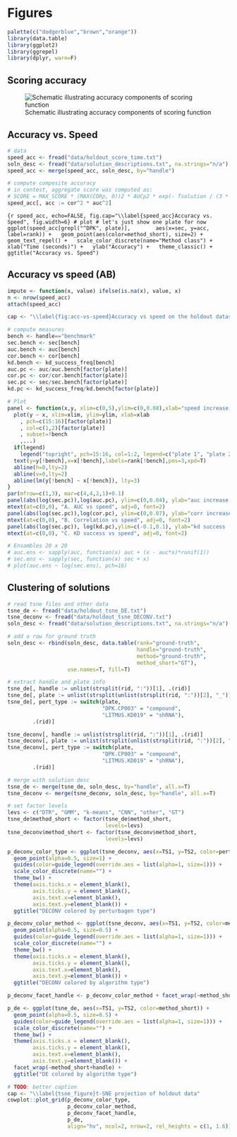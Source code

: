 # Figures

```r
palette(c("dodgerblue","brown","orange"))
library(data.table)
library(ggplot2)
library(ggrepel)
library(dplyr, warn=F)
```

## Scoring accuracy
![Schematic illustrating accuracy components of scoring function](figures/deconvolution_contest Fig2_Final_revised.png)

## Accuracy vs. Speed

```r
# data
speed_acc <- fread("data/holdout_score_time.txt")
soln_desc <- fread("data/solution_descriptions.txt", na.strings="n/a")
speed_acc <- merge(speed_acc, soln_desc, by="handle")
```

```r
# compute composite accuracy
# in contest, aggregate score was computed as:
# SCORE = MAX_SCORE * (MAX(CORp, 0))2 * AUCp2 * exp(- Tsolution / (3 * Tbenchmark) )
speed_acc[, acc := cor^2 * auc^2]
```


```{r speed_acc, echo=FALSE, fig.cap="\\label{speed_acc}Accuracy vs. Speed", fig.width=6}
# plot
# let's just show one plate for now
ggplot(speed_acc[grepl("^DPK", plate)],
       aes(x=sec, y=acc, label=rank)) +
  geom_point(aes(color=method_short), size=2) +
  geom_text_repel() +
  scale_color_discrete(name="Method class") +
  xlab("Time (seconds)") +
  ylab("Accuracy") +
  theme_classic() +
  ggtitle("Accuracy vs. Speed")
```

## Accuracy vs speed (AB)

```r
impute <- function(x, value) ifelse(is.na(x), value, x)
n <- nrow(speed_acc)
attach(speed_acc)
```



```r
cap <- "\\label{fig:acc-vs-speed}Accuracy vs speed on the holdout dataset for the top-nine solutions, by plate. Labels at the dots indicate the rank of the submission in the final leaderboard (1 = first best, 2 = second best, etc.). Dashed lines indicate levels with no improvement over the benchmark. Dotted lines indicate (ols) association between accuracy and speed improvements."

# compute measures
bench <- handle=="benchmark"
sec.bench <- sec[bench]
auc.bench <- auc[bench]
cor.bench <- cor[bench]
kd.bench <- kd_success_freq[bench]
auc.pc <- auc/auc.bench[factor(plate)]
cor.pc <- cor/cor.bench[factor(plate)]
sec.pc <- sec/sec.bench[factor(plate)]
kd.pc <- kd_success_freq/kd.bench[factor(plate)]

# Plot
panel <- function(x,y, xlim=c(0,5),ylim=c(0,0.08),xlab="speed increase (%)", legend=T, ...){
  plot(y ~ x, xlim=xlim, ylim=ylim, xlab=xlab
    , pch=c(15:16)[factor(plate)]
    , col=c(1,2)[factor(plate)]
    , subset=!bench
    ,...)
  if(legend)
    legend("topright", pch=15:16, col=1:2, legend=c("plate 1", "plate 2"), bty="n")
  text(y=y[!bench],x=x[!bench],labels=rank[!bench],pos=3,xpd=T)
  abline(h=0,lty=2)
  abline(v=0,lty=2)
  abline(lm(y[!bench] ~ x[!bench]), lty=3)
}
par(mfrow=c(1,3), mar=c(4,4,2,1)+0.1)
panel(abs(log(sec.pc)),log(auc.pc), ylim=c(0,0.04), ylab="auc increase (%)")
mtext(at=c(0,0), "A. AUC vs speed", adj=0, font=2)
panel(abs(log(sec.pc)),log(cor.pc), ylim=c(0,0.07), ylab="corr increase (%)")
mtext(at=c(0,0), "B. Correlation vs speed", adj=0, font=2)
panel(abs(log(sec.pc)), log(kd.pc),ylim=c(-0.1,0.1), ylab="kd success (%)")
mtext(at=c(0,0), "C. KD success vs speed", adj=0, font=2)

# Ensambles 20 x 20
# auc.ens <- sapply(auc, function(x) auc + (x - auc*x)*runif(1))
# sec.ens <- sapply(sec, function(x) sec + x)
# plot(auc.ens ~ log(sec.ens), pch=16)
```

## Clustering of solutions
```r
# read tsne files and other data
tsne_de <- fread("data/holdout_tsne_DE.txt")
tsne_deconv <- fread("data/holdout_tsne_DECONV.txt")
soln_desc <- fread("data/solution_descriptions.txt", na.strings="n/a")

# add a row for ground truth
soln_desc <- rbind(soln_desc, data.table(rank="ground-truth",
                                         handle="ground-truth",
                                         method="ground-truth",
                                         method_short="GT"),
                   use.names=T, fill=T)

# extract handle and plate info
tsne_de[, handle := unlist(strsplit(rid, ":"))[1], .(rid)]
tsne_de[, plate := unlist(strsplit(unlist(strsplit(rid, ":"))[2], "_"))[1], .(rid)]
tsne_de[, pert_type := switch(plate,
                              "DPK.CP003" = "compound",
                              "LITMUS.KD019" = "shRNA"),
        .(rid)]

tsne_deconv[, handle := unlist(strsplit(rid, ":"))[1], .(rid)]
tsne_deconv[, plate := unlist(strsplit(unlist(strsplit(rid, ":"))[2], "_"))[1], .(rid)]
tsne_deconv[, pert_type := switch(plate,
                              "DPK.CP003" = "compound",
                              "LITMUS.KD019" = "shRNA"),
        .(rid)]

# merge with solution desc
tsne_de <- merge(tsne_de, soln_desc, by="handle", all.x=T)
tsne_deconv <- merge(tsne_deconv, soln_desc, by="handle", all.x=T)

# set factor levels
levs <- c("DTR", "GMM", "k-means", "CNN", "other", "GT")
tsne_de$method_short <- factor(tsne_de$method_short,
                               levels=levs)
tsne_deconv$method_short <- factor(tsne_deconv$method_short,
                               levels=levs)
```

```r
p_deconv_color_type <- ggplot(tsne_deconv, aes(x=TS1, y=TS2, color=pert_type)) +
  geom_point(alpha=0.5, size=1) +
  guides(color=guide_legend(override.aes = list(alpha=1, size=1))) +
  scale_color_discrete(name="") +
  theme_bw() +
  theme(axis.ticks.x = element_blank(),
        axis.ticks.y = element_blank(),
        axis.text.x=element_blank(),
        axis.text.y=element_blank()) +
  ggtitle("DECONV colored by perturbagen type")
```

```r
p_deconv_color_method <- ggplot(tsne_deconv, aes(x=TS1, y=TS2, color=method_short)) +
  geom_point(alpha=0.5, size=0.5) +
  guides(color=guide_legend(override.aes = list(alpha=1, size=1))) +
  scale_color_discrete(name="") +
  theme_bw() + 
  theme(axis.ticks.x = element_blank(),
        axis.ticks.y = element_blank(),
        axis.text.x=element_blank(),
        axis.text.y=element_blank()) +
  ggtitle("DECONV colored by algorithm type")
```

```r
p_deconv_facet_handle <- p_deconv_color_method + facet_wrap(~method_short+handle)
```


```r
p_de <- ggplot(tsne_de, aes(x=TS1, y=TS2, color=method_short)) +
  geom_point(alpha=0.5, size=0.5) +
  guides(color=guide_legend(override.aes = list(alpha=1, size=1))) +
  scale_color_discrete(name="") +
  theme_bw() +
  theme(axis.ticks.x = element_blank(),
        axis.ticks.y = element_blank(),
        axis.text.x=element_blank(),
        axis.text.y=element_blank()) +
  facet_wrap(~method_short+handle) +
  ggtitle("DE colored by algorithm type")
```

```r
# TODO: better caption
cap <- "\\label{tsne_figure}t-SNE projection of holdout data"
cowplot::plot_grid(p_deconv_color_type,
                   p_deconv_color_method,
                   p_deconv_facet_handle,
                   p_de,
                   align="hv", ncol=2, nrow=2, rel_heights = c(1, 1.6))
```

